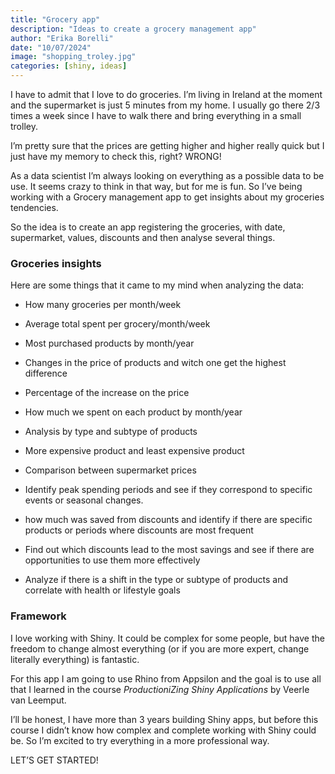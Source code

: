 ```yaml
---
title: "Grocery app"
description: "Ideas to create a grocery management app"
author: "Erika Borelli"
date: "10/07/2024"
image: "shopping_troley.jpg"
categories: [shiny, ideas]
---
```


I have to admit that I love to do groceries. I'm living in Ireland at the moment and the supermarket is just 5 minutes from my home. I usually go there 2/3 times a week since I have to walk there and bring everything in a small trolley.

I'm pretty sure that the prices are getting higher and higher really quick but I just have my memory to check this, right? WRONG!

As a data scientist I'm always looking on everything as a possible data to be use. It seems crazy to think in that way, but for me is fun. So I've being working with a Grocery management app to get insights about my groceries tendencies.

So the idea is to create an app registering the groceries, with date, supermarket, values, discounts and then analyse several things.

### Groceries insights

Here are some things that it came to my mind when analyzing the data:

-   How many groceries per month/week

-   Average total spent per grocery/month/week

-   Most purchased products by month/year

-   Changes in the price of products and witch one get the highest difference

-   Percentage of the increase on the price

-   How much we spent on each product by month/year

-   Analysis by type and subtype of products

-   More expensive product and least expensive product

-   Comparison between supermarket prices

-   Identify peak spending periods and see if they correspond to specific events or seasonal changes.

-   how much was saved from discounts and identify if there are specific products or periods where discounts are most frequent

-   Find out which discounts lead to the most savings and see if there are opportunities to use them more effectively

-   Analyze if there is a shift in the type or subtype of products and correlate with health or lifestyle goals

### Framework

I love working with Shiny. It could be complex for some people, but have the freedom to change almost everything (or if you are more expert, change literally everything) is fantastic.

For this app I am going to use Rhino from Appsilon and the goal is to use all that I learned in the course *ProductioniZing Shiny Applications* by Veerle van Leemput.

I'll be honest, I have more than 3 years building Shiny apps, but before this course I didn't know how complex and complete working with Shiny could be. So I'm excited to try everything in a more professional way.

LET'S GET STARTED!
